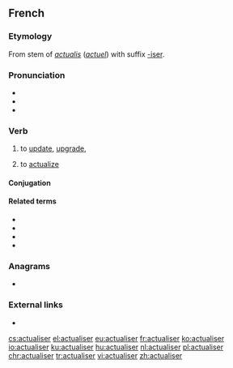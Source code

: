 ==French==

===Etymology===
From stem of {{etyl|la|fr}} ''[[actualis]]'' (''[[actuel]]'') with suffix [[-iser]].

===Pronunciation===
* {{IPA|/ak.tɥa.li.ze/|lang=fr}}
* {{rhymes|e|lang=fr}}
* {{homophones|actualisai|actualisé|actualisée|actualisées|actualisés|actualisez|lang=fr}}

===Verb===
{{fr-verb}}

# to [[update]], [[upgrade]], {{gloss|make concrete}}
# {{lb|fr|philosophy}} to [[actualize]]

====Conjugation====
{{fr-conj-auto}}

====Related terms====
* {{l|fr|actualisation}}
* {{l|fr|actualité}}
* {{l|fr|actuel}}
* {{l|fr|actuellement}}

===Anagrams===
* {{l|fr|actuariels}}

===External links===
* {{R:TLFi}}

[[cs:actualiser]]
[[el:actualiser]]
[[eu:actualiser]]
[[fr:actualiser]]
[[ko:actualiser]]
[[io:actualiser]]
[[ku:actualiser]]
[[hu:actualiser]]
[[nl:actualiser]]
[[pl:actualiser]]
[[chr:actualiser]]
[[tr:actualiser]]
[[vi:actualiser]]
[[zh:actualiser]]